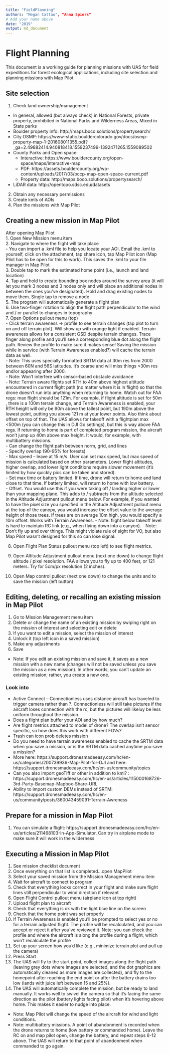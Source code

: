 ```yaml
---
title: "FieldPlanning"
authors: "Megan Cattau", "Anna Spiers"
# Add your name above
date: "2019"
output: md_document
---
```


# Flight Planning

This document is a working guide for planning missions with UAS for field expeditions for forest ecological applications, including site selection and planning missions with Map Pilot


## Site selection
1. Check land ownership/management
- In general, allowed (but always check) in National Forests, private property, prohibited in National Parks and Wilderness Areas, Mixed in State parks
- Boulder property info: http://maps.boco.solutions/propertysearch/
- City OSMP: https://www-static.bouldercolorado.gov/docs/osmp-property-map-1-201608011355.pdf?_ga=2.49882414.940818418.1559237499-1392471265.1559089502
- County Parks and Open space:
    - Interactive: https://www.bouldercounty.org/open-space/maps/interactive-map
    - PDF: https://assets.bouldercounty.org/wp-content/uploads/2017/03/bccp-map-open-space-current.pdf
     - Property data: http://maps.boco.solutions/propertysearch/
- LiDAR data: http://opentopo.sdsc.edu/datasets

2. Obtain any necessary permissions
3. Create kmls of AOIs
4. Plan the missions with Map Pilot



## Creating a new mission in Map Pilot
After opening Map Pilot  
1. Open New Mission menu item  
2. Navigate to where the flight will take place  
- You can import a .kml file to help you locate your AOI. Email the .kml to yourself, click on the attachment, tap share icon, tap Map Pilot icon (Map Pilot has to be open for this to work). This saves the .kml to your file manager in Map Pilot  
3. Double tap to mark the estimated home point (i.e., launch and land location)  
4. Tap and hold to create bounding box nodes around the survey area (it will let you mark 3 nodes and 3 nodes only and will place an additional nodes in between the ones you’ve designated). Hold and drag existing nodes to move them. Single tap to remove a node  
5. The program will automatically generate a flight plan  
6. Use two-finger rotation to align the flight path perpendicular to the wind and / or parallel to changes in topography  
7. Open Options pullout menu (top)   
- Click terrain awareness -> profile to see terrain changes (tap plot to turn on and off terrain plot). Will show up with orange light if enabled. Terrain awareness allows for a consistent GSD despite terrain changes. Trace finger along profile and you’ll see a corresponding blue dot along the flight path. Review the profile to make sure it makes sense! Saving the mission while in service (with Terrain Awareness enabled?) will cache the terrain data as well.  
- Note: This uses specially formatted SRTM data at 30m res from 2000 between 60N and 56S latitudes. It’s coarse and will miss things <30m res and/or appearing after 2000.  
- Note: Won’t interfere with sensor-based obstacle avoidance  
- Note: Terrain aware flights set RTH to 40m above highest altitude encountered in current flight path (no matter where it is in flight) so that the drone doesn’t run into anything when returning to home. Watch out for FAA regs: max flight should be 121m. For example, if flight altitude is set for 50m , there is a 100m terrain change, and Terrain Awareness is enabled, your RTH height will only be 90m above the tallest point, but 190m above the lowest point, putting you above 121 m at your lower points. Also think about offset on top of that. The UAS allows for takeoff with a flightplan max <500m (you can change this in DJI Go settings), but this is way above FAA regs. If returning to home is part of completed program mission, the aircraft won’t jump up 40m above max height. It would, for example, with multibattery missions.  
- Can change the flight path between norm, grid, and lines  
- Specify overlap (90-95% for forests)  
- Max speed – leave at 15 m/s. User can set max speed, but max speed of mission is calculated based on other parameters. Lower flight altitudes, higher overlap, and lower light conditions require slower movement (it’s limited by how quickly pics can be taken and stored).  
- Set max time or battery limited. If time, drone will return to home and land close to that time. If battery limited, will return to home with low battery.  
- Offset. You would use this if you were taking off / landing higher or lower than your mapping plane. This adds to / subtracts from the altitude selected in the Altitude Adjustment pullout menu below. For example, if you wanted to have the pixel size you specified in the Altitude Adjustment pullout menu at the top of the canopy, you would increase the offset value to the average height of those trees. If trees are on average 10m high, you would specify a 10m offset. Works with Terrain Awareness.
- Note: flight below takeoff level is hard to maintain RC link (e.g., when flying down into a canyon).
- Note: Don’t fly up and over things. This might violate rule of sight for VO, but also Map Pilot wasn’t designed for this so can lose signal.


8. Open Flight Plan Status pullout menu (top left) to see flight metrics.

9. Open Altitude Adjustment pullout menu (next one down) to change flight altitude / pixel resolution. FAA allows you to fly up to 400 feet, or 121 meters. Try for 5cm/px resolution (2 inches).

10. Open Map control pullout (next one down) to change the units and to save the mission (left button)


## Editing, deleting, or recalling an existing mission in Map Pilot
1. Go to Mission Management menu item
2. Delete or change the name of an existing mission by swiping right on the mission of interest and selecting edit or delete
2. If you want to edit a mission, select the mission of interest
3. Unlock it (top left icon in a saved mission)
4. Make any adjustments
5. Save
-  Note:  If you edit an existing mission and save it, it saves as a new mission with a new name (changes will not be saved unless you save the mission as a new mission). In other words, you can't update an existing mission; rather, you create a new one.

### Look into
- Active Connect – Connectionless uses distance aircraft has traveled to trigger camera rather than ?. Connectionless will still take pictures if the aircraft loses connection with the rc, but the pictures will likeluy be less uniform throughout the mission.
- Does a flight plan buffer your AOI and by how much?
- Are flight metrics attached to model of drone? The overlap isn’t sensor specific, so how does this work with different FOVs?
- Trash can icon prob deletes mission
- Do you need to have terrain awareness enabled to cache the SRTM data when you save a mission, or is the SRTM data cached anytime you save a mission?
- More here: https://support.dronesmadeeasy.com/hc/en-us/categories/200739936-Map-Pilot-for-DJI and here: https://support.dronesmadeeasy.com/hc/en-us/community/topics
- Can you also import geoTiff or other in addition to kml? : https://support.dronesmadeeasy.com/hc/en-us/articles/115000168726-3rd-Party-Basemap-Mapbox-Share-URL
- Ability to import custom DEMs instead of SRTM: https://support.dronesmadeeasy.com/hc/en-us/community/posts/360043459091-Terrain-Awreness



## Prepare for a mission in Map Pilot
1. You can simulate a flight: https://support.dronesmadeeasy.com/hc/en-us/articles/211468103-In-App-Simulator. Can try in airplane mode to make sure it will work in the wilderness


## Executing a Mission in Map Pilot
1. See mission checklist document
2. Once everything on that list is completed...open MapPilot
3. Select your saved mission from the Mission Management menu item
4.	Wait for aircraft to connect to program
5. Check that everything looks correct in your flight and make sure flight lines still perpendicular to wind direction if relevant
6. Open Flight Control pullout menu (airplane icon at top right)
7. Upload flight plan to aircraft
8. Check that everything is ok with the light blue line on the screen
9. Check that the home point was set properly
10. If Terrain Awareness is enabled you’ll be prompted to select yes or no for a terrain adjusted flight. The profile will be recalculated, and you can accept or reject it after you’ve reviewed it. Note: you can check the profile and where the aircraft is along the profile during a flight, which won’t recalculate the profile
11. Set up your screen how you'd like (e.g., minimize terrain plot and pull up the camera)
12. Press Start
13. The UAS will fly to the start point, collect images along the flight path (leaving grey dots where images are selected, and the dot graphics are automatically cleaned as more images are collected), and fly to the homepoint after reaching the end point or after the battery drains too low (lands with juice left between 15 and 25%).
14. The UAS will automatically complete the mission, but be ready to land manually. It works well to swivel the camera so that it's facing the same direction as the pilot (battery lights facing pilot) when it's hovering above home. This makes it easier to nudge into place.
- Note: Map Pilot will change the speed of the aircraft for wind and light conditions.
- Note: multibattery missions. A point of abandonment is recorded when the drone returns to home (low battery or commanded home). Leave the RC on and map pilot open, change the battery, and repeat steps 6-12 above. The UAS will return to that point of abandonment when commanded to go again.
